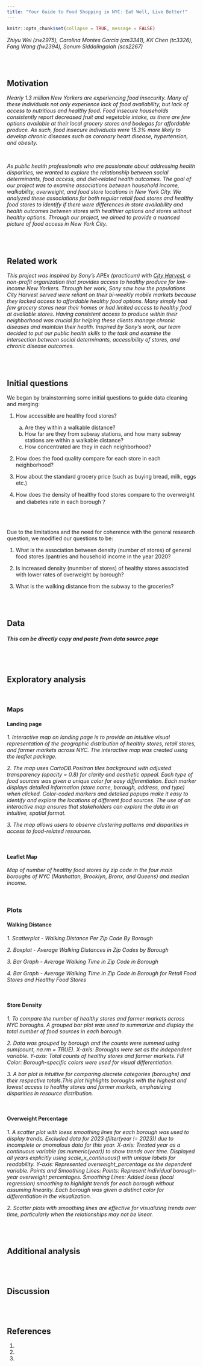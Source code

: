 ```yaml
---
title: "Your Guide to Food Shopping in NYC: Eat Well, Live Better!"
---
```


```r
knitr::opts_chunk$set(collapse = TRUE, message = FALSE)
```

*Zhiyu Wei (zw2975), Carolina Montes Garcia (cm3341), KK Chen (tc3326), Fang Wang (fw2394), Sonum Siddalingaiah (scs2267)*

<br><br> 

## Motivation

*Nearly 1.3 million New Yorkers are experiencing food insecurity. Many of these individuals not only experience lack of food availability, but lack of access to nutritious and healthy food. Food insecure households consistently report decreased fruit and vegetable intake, as there are few options available at their local grocery stores and bodegas for affordable produce. As such, food insecure individuals were 15.3% more likely to develop chronic diseases such as coronary heart disease, hypertension, and obesity.*

<br>

*As public health professionals who are passionate about addressing health disparities, we wanted to explore the relationship between social determinants, food access, and diet-related health outcomes. The goal of our project was to examine associations between household income, walkability, overweight, and food store locations in New York City. We analyzed these associations for both regular retail food stores and healthy food stores to identify if there were differences in store availability and health outcomes between stores with healthier options and stores without healthy options. Through our project, we aimed to provide a nuanced picture of food access in New York City.*

<br><br>

## Related work

*This project was inspired by Sony’s APEx (practicum) with [City Harvest](https://www.cityharvest.org/), a non-profit organization that provides access to healthy produce for low-income New Yorkers. Through her work, Sony saw how the populations City Harvest served were reliant on their bi-weekly mobile markets because they lacked access to affordable healthy food options. Many simply had few grocery stores near their homes or had limited access to healthy food at available stores. Having consistent access to produce within their neighborhood was crucial for helping these clients manage chronic diseases and maintain their health. Inspired by Sony’s work, our team decided to put our public health skills to the task and examine the intersection between social determinants, accessibility of stores, and chronic disease outcomes.*

<br><br>

## Initial questions

We began by brainstorming some initial questions to guide data cleaning and merging:

1. How accessible are healthy food stores?

    a. Are they within a walkable distance?
    b. How far are they from subway stations, and how many subway stations are within a walkable distance?
    c. How concentrated are they in each neighborhood?
    

2. How does the food quality compare for each store in each neighborhood? 

3. How about the standard grocery price (such as buying bread, milk, eggs etc.) 

4. How does the density of healthy food stores compare to the overweight and diabetes rate in each  borough？ 

<br><br>

Due to the limitations and the need for coherence with the general research question, we modified our questions to be:

1. What is the association between density (number of stores) of general food stores /pantries and household income in the year 2020?

2. Is increased density (nunmber of stores) of healthy stores associated with lower rates of overweight by borough? 
3. What is the walking distance from the subway to the groceries?


<br><br>

## Data

##### This can be directly copy and paste from data source page

<br><br>

## Exploratory analysis

<br>

### Maps 

#### Landing page

*1. Interactive map on landing page is to provide an intuitive visual representation of the geographic distribution of healthy stores, retail stores, and farmer markets across NYC. The interactive map was created using the leaflet package.*

*2. The map uses CartoDB.Positron tiles background with adjusted transparency (opacity = 0.8) for clarity and aesthetic appeal. Each type of food sources was given a unique color for easy differentiation. Each marker displays detailed information (store name, borough, address, and type) when clicked. Color-coded markers and detailed popups make it easy to identify and explore the locations of different food sources. The use of an interactive map ensures that stakeholders can explore the data in an intuitive, spatial format.*

*3. The map allows users to observe clustering patterns and disparities in access to food-related resources.*

<br>

#### Leaflet Map

*Map of number of healthy food stores by zip code in the four main boroughs of NYC (Manhattan, Brooklyn, Bronx, and Queens) and median income.*

<br>

### Plots 

#### Walking Distance

*1. Scatterplot - Walking Distance Per Zip Code By Borough*

*2. Boxplot - Average Walking Distances in Zip Codes by Borough*

*3. Bar Graph - Average Walking Time in Zip Code in Borough*

*4. Bar Graph - Average Walking Time in Zip Code in Borough for Retail Food Stores and Healthy Food Stores*

<br>

#### Store Density

*1. To compare the number of healthy stores and farmer markets across NYC boroughs. A grouped bar plot was used to summarize and display the total number of food sources in each borough.*

*2. Data was grouped by borough and the counts were summed using sum(count, na.rm = TRUE). X-axis: Boroughs were set as the independent variable. Y-axis: Total counts of healthy stores and farmer markets. Fill Color: Borough-specific colors were used for visual differentiation.*

*3. A bar plot is intuitive for comparing discrete categories (boroughs) and their respective totals.This plot highlights boroughs with the highest and lowest access to healthy stores and farmer markets, emphasizing disparities in resource distribution.*

<br>

#### Overweight Percentage

*1. A scatter plot with loess smoothing lines for each borough was used to display trends. Excluded data for 2023 (filter(year != 2023)) due to incomplete or anomalous data for this year. X-axis: Treated year as a continuous variable (as.numeric(year)) to show trends over time. Displayed all years explicitly using scale_x_continuous() with unique labels for readability. Y-axis: Represented overweight_percentage as the dependent variable. Points and Smoothing Lines: Points: Represent individual borough-year overweight percentages. Smoothing Lines: Added loess (local regression) smoothing to highlight trends for each borough without assuming linearity. Each borough was given a distinct color for differentiation in the visualization.*

*2. Scatter plots with smoothing lines are effective for visualizing trends over time, particularly when the relationships may not be linear.*

<br><br>

## Additional analysis

<br><br>


## Discussion

<br><br>

## References

1. 
2. 
3. 
